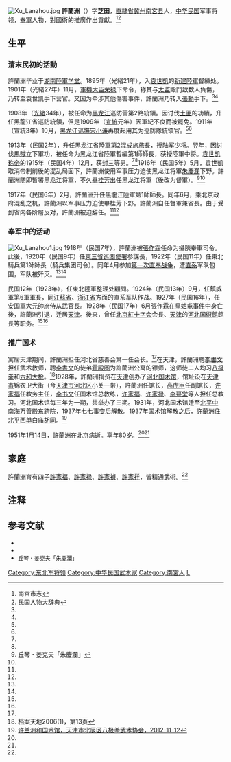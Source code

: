 [[File:Xu_Lanzhou.jpg|thumb]]
'''許蘭洲'''（{{bd|1872年||1951年|1月14日}}）字'''芝田'''，[[直隷省|直隷省]][[冀州市|冀州]][[南宮县|南宮县]]人，[[中华民国|中华民国]]军事将领，[[奉軍|奉軍]]人物，對國術的推廣作出貢獻。<ref name=ng>南宮市志</ref><ref name=mg>民国人物大辞典</ref>

==生平==
=== 清末民初的活動 ===
許蘭洲毕业于[[湖南陸軍学堂|湖南陸軍学堂]]。1895年（光緒21年），入[[袁世凱|袁世凱]]的[[新軍|新建陸軍]]督練处。1901年（光緒27年）11月，[[軍機大臣|軍機大臣]][[荣禄|荣禄]]下命令，称其与[[太监|太监]]毆鬥致数人負傷，乃转至袁世凯手下营官。又因为牵涉其他傷害事件，許蘭洲乃转入[[張勳|張勳]]手下。<ref name=ng/><ref name=mg/>

1908年（[[光緒|光緒]]34年），被任命为[[黑龙江省|黑龙江]]巡防营第2路統領。因讨伐[[土匪|土匪]]的功績，升任黑龍江省巡防統領，但是1909年（[[宣統|宣統]]元年）因軍紀不良而被罷免。1911年（宣統3年）10月，[[黑龙江巡撫|黑龙江巡撫]][[宋小濂|宋小濂]]再度起用其为巡防隊統領官。<ref name=ng/><ref name=mg/>

1913年（[[民国紀元|民国]]2年），升任[[黑龙江省_(中華民国)|黑龙江省]]陸軍第2混成旅旅長，授陆军少将。翌年，因讨伐[[馬賊|馬賊]]立下軍功，被任命为黑龙江省陸軍暫編第1師師長，获授陸軍中将。[[袁世凱称帝|袁世凱称帝]]的1915年（民国4年）12月，获封三等男。<ref name=ng/><ref name=mg/>1916年（民国5年）5月，袁世凱取消帝制前後的混乱局面下，許蘭洲使用军事压力迫使黑龙江将軍[[朱慶瀾|朱慶瀾]]下野。許蘭洲随即暫署黑龙江将軍，不久[[畢桂芳|畢桂芳]]出任黑龙江将軍（後改为督軍）。<ref>丘琴・姜克夫「朱慶瀾」</ref><ref name=mg/>

1917年（民国6年）2月，許蘭洲升任黑龍江陸軍第1師師長。同年6月，乘北京政府混乱之机，許蘭洲以军事压力迫使畢桂芳下野。許蘭洲自任督軍兼省長。由于受到省内各阶層反对，許蘭洲被迫辞任。<ref name=ng/><ref name=mg/>

=== 奉军中的活动 ===
[[File:Xu_Lanzhou1.jpg|thumb]]
1918年（民国7年），許蘭洲被[[張作霖|張作霖]]任命为攝陝奉軍司令。此後，1920年（民国9年）任[[东三省巡阅使|東三省巡閲使署]]参謀長，1922年（民国11年）任東北騎兵第1師師長（騎兵集团司令）。同年4月参加[[第一次直奉战争|第一次直奉战争]]，遭[[直系|直系]]军队包围，军队被歼灭。<ref name=ng/><ref name=mg/>

民国12年（1923年），任東北陸軍整理处顧問。1924年（民国13年）9月，任鎮威軍第6軍軍長，同[[江蘇省|江蘇省]]、[[浙江省|浙江省]]方面的直系军队作战。1927年（民国16年），任安国軍大元帥府侍从武官長。1928年（民国17年）6月張作霖在[[皇姑屯事件|皇姑屯事件]]中身亡後，許蘭洲引退，迁居[[天津市|天津]]。後来，曾任[[北京市|北京]][[中国紅十字会|紅十字会]]会長、[[天津|天津]]的[[河北国術館|河北国術館]]館長等职务。<ref name=ng/><ref name=mg/>

===推广国术===
寓居天津期间，許蘭洲担任河北省慈善会第一任会长。<ref name=bj/>在天津，許蘭洲聘[[李書文|李書文]]担任武术教师，聘[[李書文|李書文]]的徒弟[[霍殿阁|霍殿阁]]为許蘭洲公寓的镖师，这师徒二人均习[[八极拳|八极拳]]和[[六和大枪|六和大枪]]。<ref>档案天地2006(1)，第13页</ref>1928年，許蘭洲捐资在[[天津|天津]]创办了[[河北国术馆|河北国术馆]]，馆址设在[[天津市|天津市]]锦衣卫大街（今[[天津市|天津市]][[河北区|河北区]]小关一带），許蘭洲任馆长，[[高虎臣|高虎臣]]任副馆长，[[许家福|许家福]]任教务主任，[[李书文|李书文]]任国术馆总教练，[[许家福|许家福]]、[[许家禄|许家禄]]、[[李萼堂|李萼堂]]等人担任总教习。河北国术馆每三年为一期，共举办了三期。1931年，河北国术馆迁至[[北平|北平]][[中南海|中南海]]万善殿东跨院，1937年[[七七事变|七七事变]]后解散。1937年国术馆解散之后，許蘭洲住[[北平|北平]][[西单|西单]][[白庙胡同|白庙胡同]]。<ref name=bj>[http://www.bsbjq.com/eNewsinfo/id-18201 许兰洲和国术馆，天津市北辰区八极拳武术协会，2012-11-12]{{dead link|date=2018年4月 |bot=InternetArchiveBot |fix-attempted=yes }}</ref>

1951年1月14日，許蘭洲在北京病逝。享年80岁。<ref name=ng/><ref name=mg/>

==家庭==
許蘭洲育有四子[[許家福|許家福]]、[[許家禄|許家禄]]、[[許家禎|許家禎]]、[[許家祥|許家祥]]，皆精通武術。<ref name=bj/>

==注释==
{{commonscat|Xu Lanzhou}}
{{reflist}}

== 参考文献 ==
* <span style="font-size:90%;">{{Cite book<!--|和書-->|author = 河北省南宮市地方志編纂委員会編|title = 南宮市志|year = 1995|publisher = 河北人民出版社|isbn = 7202017148}}</span>
* <span style="font-size:90%;">{{Cite book<!--|和書-->|author = 徐友春主編|title = 民国人物大辞典 増訂版|year = 2007|publisher = 河北人民出版社|isbn = 978-7-202-03014-1}}</span>
* <span style="font-size:90%;">丘琴・姜克夫「朱慶瀾」{{Cite book<!--|和書-->|author = [[中国社会科学院|中国社会科学院]]近代史研究所|title = 民国人物传 第10卷|year = 2000|publisher = [[中華書局|中華書局]]|isbn = 7-101-02114-X}}</span>
{{黑龙江行政长官}}
{{DEFAULTSORT:Xu许}}
[[Category:东北军将领|Category:东北军将领]]
[[Category:中华民国武术家|Category:中华民国武术家]]
[[Category:南宮人|Category:南宮人]]
[[Category:许姓|L]]